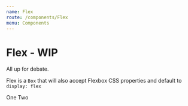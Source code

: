 ```yaml
---
name: Flex
route: /components/Flex
menu: Components
---
```



# Flex - WIP

All up for debate.

Flex is a `Box` that will also accept Flexbox CSS properties and default to `display: flex`

<Props of={Flex} />

<Playground>
  <Flex>
    <Box>One</Box>
    <Box>Two</Box>
  </Flex>
</Playground>
